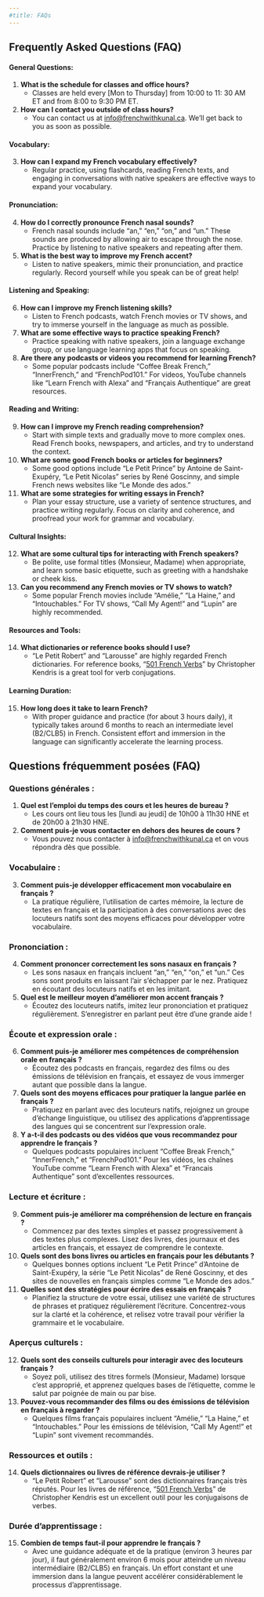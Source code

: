 ```yaml
---
#title: FAQs
---
```


::: {.content-visible when-profile="english"}

## Frequently Asked Questions (FAQ)

#### General Questions:
1. **What is the schedule for classes and office hours?**
   - Classes are held every [Mon to Thursday] from 10:00 to 11: 30 AM ET and from 8:00 to 9:30 PM ET. 

2. **How can I contact you outside of class hours?**
   - You can contact us at [info\@frenchwithkunal.ca](mailto:info@frenchwithkunal.ca). We'll get back to you as soon as possible.

#### Vocabulary:

3. **How can I expand my French vocabulary effectively?**
    - Regular practice, using flashcards, reading French texts, and engaging in conversations with native speakers are effective ways to expand your vocabulary.


#### Pronunciation:
4. **How do I correctly pronounce French nasal sounds?**
    - French nasal sounds include “an,” “en,” “on,” and “un.” These sounds are produced by allowing air to escape through the nose. Practice by listening to native speakers and repeating after them.

5. **What is the best way to improve my French accent?**
    - Listen to native speakers, mimic their pronunciation, and practice regularly. Record yourself while you speak can be of great help!


#### Listening and Speaking:
6. **How can I improve my French listening skills?**
    - Listen to French podcasts, watch French movies or TV shows, and try to immerse yourself in the language as much as possible.

7. **What are some effective ways to practice speaking French?**
    - Practice speaking with native speakers, join a language exchange group, or use language learning apps that focus on speaking.

8. **Are there any podcasts or videos you recommend for learning French?**
    - Some popular podcasts include “Coffee Break French,” “InnerFrench,” and “FrenchPod101.” For videos, YouTube channels like “Learn French with Alexa” and “Français Authentique” are great resources.

#### Reading and Writing:
9. **How can I improve my French reading comprehension?**
    - Start with simple texts and gradually move to more complex ones. Read French books, newspapers, and articles, and try to understand the context.

10. **What are some good French books or articles for beginners?**
    - Some good options include “Le Petit Prince” by Antoine de Saint-Exupéry, “Le Petit Nicolas” series by René Goscinny, and simple French news websites like “Le Monde des ados.”

11. **What are some strategies for writing essays in French?**
    - Plan your essay structure, use a variety of sentence structures, and practice writing regularly. Focus on clarity and coherence, and proofread your work for grammar and vocabulary.

#### Cultural Insights:
12. **What are some cultural tips for interacting with French speakers?**
    - Be polite, use formal titles (Monsieur, Madame) when appropriate, and learn some basic etiquette, such as greeting with a handshake or cheek kiss.

13. **Can you recommend any French movies or TV shows to watch?**
    - Some popular French movies include “Amélie,” “La Haine,” and “Intouchables.” For TV shows, “Call My Agent!” and “Lupin” are highly recommended.

#### Resources and Tools:

14. **What dictionaries or reference books should I use?**
    - “Le Petit Robert” and “Larousse” are highly regarded French dictionaries. For reference books, “[501 French Verbs](chrome-extension://efaidnbmnnnibpcajpcglclefindmkaj/https://bpb-us-e1.wpmucdn.com/blogs.uoregon.edu/dist/f/8175/files/2014/06/Kendris_501_French_Verbs_Barrons-13u1653.pdf)” by Christopher Kendris is a great tool for verb conjugations.

#### Learning Duration:
15. **How long does it take to learn French?**
    - With proper guidance and practice (for about 3 hours daily), it typically takes around 6 months to reach an intermediate level (B2/CLB5) in French. Consistent effort and immersion in the language can significantly accelerate the learning process.

:::


::: {.content-visible when-profile="french"}


## Questions fréquemment posées (FAQ) 

### Questions générales :
1. **Quel est l'emploi du temps des cours et les heures de bureau ?**
   - Les cours ont lieu tous les [lundi au jeudi] de 10h00 à 11h30 HNE et de 20h00 à 21h30 HNE.

2. **Comment puis-je vous contacter en dehors des heures de cours ?**
   - Vous pouvez nous contacter à [info\@frenchwithkunal.ca](mailto:info@frenchwithkunal.ca) et on vous répondra dès que possible.

### Vocabulaire :

3. **Comment puis-je développer efficacement mon vocabulaire en français ?**
    - La pratique régulière, l'utilisation de cartes mémoire, la lecture de textes en français et la participation à des conversations avec des locuteurs natifs sont des moyens efficaces pour développer votre vocabulaire.

### Prononciation :
4. **Comment prononcer correctement les sons nasaux en français ?**
    - Les sons nasaux en français incluent “an,” “en,” “on,” et “un.” Ces sons sont produits en laissant l'air s'échapper par le nez. Pratiquez en écoutant des locuteurs natifs et en les imitant.

5. **Quel est le meilleur moyen d'améliorer mon accent français ?**
    - Écoutez des locuteurs natifs, imitez leur prononciation et pratiquez régulièrement. S'enregistrer en parlant peut être d'une grande aide !

### Écoute et expression orale :
6. **Comment puis-je améliorer mes compétences de compréhension orale en français ?**
    - Écoutez des podcasts en français, regardez des films ou des émissions de télévision en français, et essayez de vous immerger autant que possible dans la langue.

7. **Quels sont des moyens efficaces pour pratiquer la langue parlée en français ?**
    - Pratiquez en parlant avec des locuteurs natifs, rejoignez un groupe d'échange linguistique, ou utilisez des applications d'apprentissage des langues qui se concentrent sur l'expression orale.

8. **Y a-t-il des podcasts ou des vidéos que vous recommandez pour apprendre le français ?**
    - Quelques podcasts populaires incluent “Coffee Break French,” “InnerFrench,” et “FrenchPod101.” Pour les vidéos, les chaînes YouTube comme “Learn French with Alexa” et “Francais Authentique” sont d'excellentes ressources.

### Lecture et écriture :
9. **Comment puis-je améliorer ma compréhension de lecture en français ?**
    - Commencez par des textes simples et passez progressivement à des textes plus complexes. Lisez des livres, des journaux et des articles en français, et essayez de comprendre le contexte.

10. **Quels sont des bons livres ou articles en français pour les débutants ?**
    - Quelques bonnes options incluent “Le Petit Prince” d'Antoine de Saint-Exupéry, la série “Le Petit Nicolas” de René Goscinny, et des sites de nouvelles en français simples comme “Le Monde des ados.”

11. **Quelles sont des stratégies pour écrire des essais en français ?**
    - Planifiez la structure de votre essai, utilisez une variété de structures de phrases et pratiquez régulièrement l'écriture. Concentrez-vous sur la clarté et la cohérence, et relisez votre travail pour vérifier la grammaire et le vocabulaire.

### Aperçus culturels :
12. **Quels sont des conseils culturels pour interagir avec des locuteurs français ?**
    - Soyez poli, utilisez des titres formels (Monsieur, Madame) lorsque c'est approprié, et apprenez quelques bases de l'étiquette, comme le salut par poignée de main ou par bise.

13. **Pouvez-vous recommander des films ou des émissions de télévision en français à regarder ?**
    - Quelques films français populaires incluent “Amélie,” “La Haine,” et “Intouchables.” Pour les émissions de télévision, “Call My Agent!” et “Lupin” sont vivement recommandés.

### Ressources et outils :
14. **Quels dictionnaires ou livres de référence devrais-je utiliser ?**
    - “Le Petit Robert” et “Larousse” sont des dictionnaires français très réputés. Pour les livres de référence, “[501 French Verbs](chrome-extension://efaidnbmnnnibpcajpcglclefindmkaj/https://bpb-us-e1.wpmucdn.com/blogs.uoregon.edu/dist/f/8175/files/2014/06/Kendris_501_French_Verbs_Barrons-13u1653.pdf)” de Christopher Kendris est un excellent outil pour les conjugaisons de verbes.

### Durée d'apprentissage :
15. **Combien de temps faut-il pour apprendre le français ?**
    - Avec une guidance adéquate et de la pratique (environ 3 heures par jour), il faut généralement environ 6 mois pour atteindre un niveau intermédiaire (B2/CLB5) en français. Un effort constant et une immersion dans la langue peuvent accélérer considérablement le processus d'apprentissage.

:::

